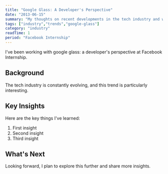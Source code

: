 ```yaml
---
title: "Google Glass: A Developer's Perspective"
date: "2013-06-15"
summary: "My thoughts on recent developments in the tech industry and what they mean for developers."
tags: ["industry","trends","google-glass"]
category: "industry"
readTime: 1
period: "Facebook Internship"
---
```


I've been working with google glass: a developer's perspective at Facebook Internship.

## Background

The tech industry is constantly evolving, and this trend is particularly interesting.

## Key Insights

Here are the key things I've learned:

1. First insight
2. Second insight
3. Third insight

## What's Next

Looking forward, I plan to explore this further and share more insights.


